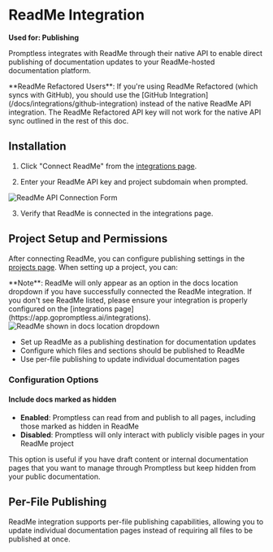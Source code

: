 # ReadMe Integration

**Used for: Publishing**

Promptless integrates with ReadMe through their native API to enable direct publishing of documentation updates to your ReadMe-hosted documentation platform.

<Info>
**ReadMe Refactored Users**: If you're using ReadMe Refactored (which syncs with GitHub), you should use the [GitHub Integration](/docs/integrations/github-integration) instead of the native ReadMe API integration. The ReadMe Refactored API key will not work for the native API sync outlined in the rest of this doc.
</Info>

## Installation

1. Click "Connect ReadMe" from the [integrations page](https://app.gopromptless.ai/integrations).

2. Enter your ReadMe API key and project subdomain when prompted.

<Frame>
  <img src="https://promptless-customer-doc-assets.s3.amazonaws.com/docs-images/org_2lvkgU9erOFxYhtEVVC0ymPrPdF/9ccb6a38-36ab-4ee7-bca1-ecc1299386eb-readme-connection-form.png" alt="ReadMe API Connection Form" />
</Frame>

3. Verify that ReadMe is connected in the integrations page.

## Project Setup and Permissions

After connecting ReadMe, you can configure publishing settings in the [projects page](https://app.gopromptless.ai/projects). When setting up a project, you can:

<Info>
**Note**: ReadMe will only appear as an option in the docs location dropdown if you have successfully connected the ReadMe integration. If you don't see ReadMe listed, please ensure your integration is properly configured on the [integrations page](https://app.gopromptless.ai/integrations).
</Info>

<Frame>
  <img src="https://promptless-customer-doc-assets.s3.amazonaws.com/docs-images/org_2lvkgU9erOFxYhtEVVC0ymPrPdF/9ccb6a38-36ab-4ee7-bca1-ecc1299386eb-readme-docs-location-dropdown.png" alt="ReadMe shown in docs location dropdown" />
</Frame>

- Set up ReadMe as a publishing destination for documentation updates
- Configure which files and sections should be published to ReadMe  
- Use per-file publishing to update individual documentation pages

### Configuration Options

#### Include docs marked as hidden
- **Enabled**: Promptless can read from and publish to all pages, including those marked as hidden in ReadMe
- **Disabled**: Promptless will only interact with publicly visible pages in your ReadMe project

This option is useful if you have draft content or internal documentation pages that you want to manage through Promptless but keep hidden from your public documentation.

## Per-File Publishing

ReadMe integration supports per-file publishing capabilities, allowing you to update individual documentation pages instead of requiring all files to be published at once.
